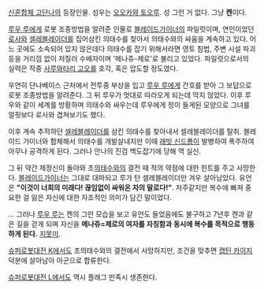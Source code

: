 [[신혼합체 고단나]]의 등장인물. 성우는 [[오오카와 토오루]].
성 그런 거 없다. 그냥 '''켄'''이다.

[[루우 루]]에게 로봇 조종방법을 알려준 인물로 [[블레이드가이너]]의 파일럿이며, 연인이었던 [[로사]]와 [[셀레블레이더]]를 집어삼킨 의태수를 찾아서 의태수와의 싸움을 계속하고 있다. 어느 곳에도 소속되어 있지 않은데다 의태수를 잡기 위해서라면 영토 침법, 주변 시설 파괴등을 거리낌 없이 저질러 수배자이며 '메나쥬-제로'로 불리고 있었다. 파일럿으로서의 실력은 작중 [[사루와타리 고오]]를 호각, 혹은 압도할 정도였다.

우연히 단나베이스 근처에서 전투중 부상을 입고 [[루우 루]]에게 간호를 받아 그 보답으로 로봇 조종방법을 알려준다. 그 뒤 루우가 멋대로 따라오게 되는데 막지 않았다. 이후 루우와 같이 세계를 방황하며 의태수와 싸우는데 루우에게 정이 들게된 모양으로 그녀를 얼핏보다 로사와 겹쳐보기도 했다.

이후 계속 추적하던 [[셀레블레이더]]를 삼킨 의태수를 찾아내서 셀레블레이더를 탈취. 블레이드 가이너와 합체해서 의태수를 개발살내지만 이때 [[래빗 신드롬]]이 발병하여 폭주하여 아무나 공격하게 된다. 그러나 안나의 진검 백도잡기에 당해 역 실신.

그 뒤 약간 제정신이 돌아와 초[[의태수]]와의 결전 때 적의 약점에 대한 힌트를 주고 사망한다. [[블레이드가이너]]는 그대로 대파되고 루가 탄 셀레블레이더만 겨우 살아남았다. 유언은 '''"이것이 너희의 미래다! 끊임없이 싸워온 자의 말로다!"'''. 저주같지만 복수에 빠져 중요한 걸 잃은 자신에 대한 자조적인 의미가 담긴 말이었다.

... 그러나 [[루우 루]]는 켄의 그런 모습을 보고 유언도 들었음에도 불구하고 7년후 켄과 같은 길을 걷게 되며 자신을 '''메나쥬=제로의 여자를 자칭함과 동시에 복수를 목적으로 행동하게 된다.''' [[지못미]].

[[슈퍼로봇대전 K]]에서도 초의태수와의 결전에서 사망하지만, 조건을 맞추면 [[캡틴 카이지]] 덕분에 살아남아 아군으로 합류한다.

[[슈퍼로봇대전 L]]에서도 역시 플래그 만족시 생존한다.
